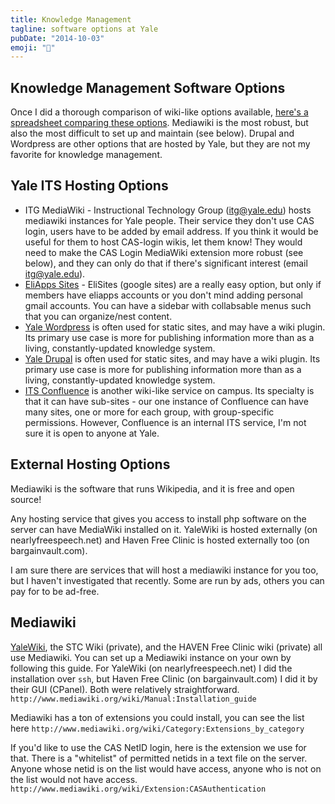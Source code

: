 ```yaml
---
title: Knowledge Management
tagline: software options at Yale
pubDate: "2014-10-03"
emoji: "🔢"
---
```


## Knowledge Management Software Options

Once I did a thorough comparison of wiki-like options available, [here's a spreadsheet comparing these options](https://docs.google.com/a/yale.edu/spreadsheet/ccc?key=0AopzqThqXEKfdEZwLTdPTHpBVk1FRGVLRHAybTN1U0E&usp=drive_web#gid=0). Mediawiki is the most robust, but also the most difficult to set up and maintain (see below). Drupal and Wordpress are other options that are hosted by Yale, but they are not my favorite for knowledge management.

## Yale ITS Hosting Options

- ITG MediaWiki - Instructional Technology Group (itg@yale.edu) hosts mediawiki instances for Yale people. Their service they don't use CAS login, users have to be added by email address. If you think it would be useful for them to host CAS-login wikis, let them know! They would need to make the CAS Login MediaWiki extension more robust (see below), and they can only do that if there's significant interest (email itg@yale.edu).
- [EliApps Sites](https://sites.google.com/a/yale.edu/) - EliSites (google sites) are a really easy option, but only if members have eliapps accounts or you don't mind adding personal gmail accounts. You can have a sidebar with collabsable menus such that you can organize/nest content.
- [Yale Wordpress](http://commons.yale.edu/) is often used for static sites, and may have a wiki plugin. Its primary use case is more for publishing information more than as a living, constantly-updated knowledge system.
- [Yale Drupal](http://yalesites.yale.edu) is often used for static sites, and may have a wiki plugin. Its primary use case is more for publishing information more than as a living, constantly-updated knowledge system.
- [ITS Confluence](http://isa.its.yale.edu/confluence/) is another wiki-like service on campus. Its specialty is that it can have sub-sites - our one instance of Confluence can have many sites, one or more for each group, with group-specific permissions. However, Confluence is an internal ITS service, I'm not sure it is open to anyone at Yale.

## External Hosting Options

Mediawiki is the software that runs Wikipedia, and it is free and open source!

Any hosting service that gives you access to install php software on the server can have MediaWiki installed on it. YaleWiki is hosted externally (on nearlyfreespeech.net) and Haven Free Clinic is hosted externally too (on bargainvault.com).

I am sure there are services that will host a mediawiki instance for you too, but I haven't investigated that recently. Some are run by ads, others you can pay for to be ad-free.

## Mediawiki

[YaleWiki](http://yalewiki.org), the STC Wiki (private), and the HAVEN Free Clinic wiki (private) all use Mediawiki. You can set up a Mediawiki instance on your own by following this guide. For YaleWiki (on nearlyfreespeech.net) I did the installation over `ssh`, but Haven Free Clinic (on bargainvault.com) I did it by their GUI (CPanel). Both were relatively straightforward. `http://www.mediawiki.org/wiki/Manual:Installation_guide`

Mediawiki has a ton of extensions you could install, you can see the list here `http://www.mediawiki.org/wiki/Category:Extensions_by_category`

If you'd like to use the CAS NetID login, here is the extension we use for that. There is a "whitelist" of permitted netids in a text file on the server. Anyone whose netid is on the list would have access, anyone who is not on the list would not have access. `http://www.mediawiki.org/wiki/Extension:CASAuthentication`
